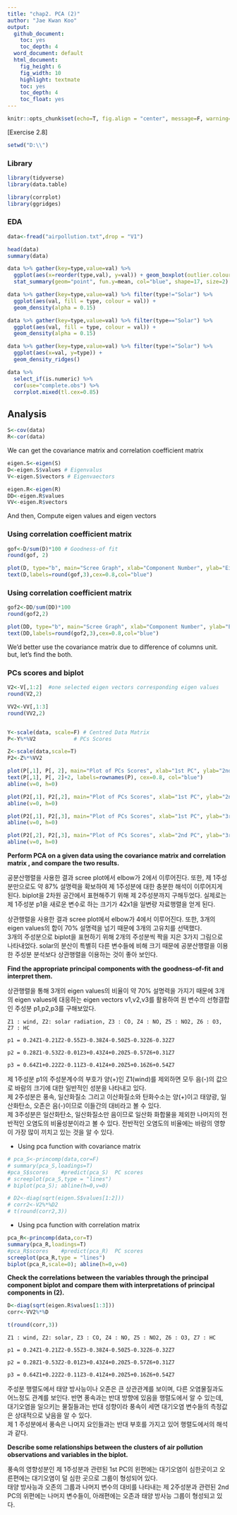 ```yaml
---
title: "chap2. PCA (2)"
author: "Jae Kwan Koo"
output:
  github_document:
    toc: yes
    toc_depth: 4
  word_document: default
  html_document:
    fig_height: 6
    fig_width: 10
    highlight: textmate
    toc: yes
    toc_depth: 4
    toc_float: yes
---
```


```r
knitr::opts_chunk$set(echo=T, fig.align = "center", message=F, warning=F, fig.height = 5, cache=F, dpi = 300, dev = "png")
```  

[Exercise 2.8]  


```r
setwd("D:\\")
``` 

### Library  

```r
library(tidyverse)
library(data.table)

library(corrplot)
library(ggridges)
```  

### EDA  

```r
data<-fread("airpollution.txt",drop = "V1")

head(data)
summary(data)
```  

```r
data %>% gather(key=type,value=val) %>% 
  ggplot(aes(x=reorder(type,val), y=val)) + geom_boxplot(outlier.colour = "red") + 
  stat_summary(geom="point", fun.y=mean, col="blue", shape=17, size=2)
```  

```r
data %>% gather(key=type,value=val) %>% filter(type!="Solar") %>% 
  ggplot(aes(val, fill = type, colour = val)) +
  geom_density(alpha = 0.15)

data %>% gather(key=type,value=val) %>% filter(type=="Solar") %>% 
  ggplot(aes(val, fill = type, colour = val)) +
  geom_density(alpha = 0.15)
```  

```r
data %>% gather(key=type,value=val) %>% filter(type!="Solar") %>% 
  ggplot(aes(x=val, y=type)) + 
  geom_density_ridges()
```  



```r
data %>% 
  select_if(is.numeric) %>%
  cor(use="complete.obs") %>%
  corrplot.mixed(tl.cex=0.85)
```  

## Analysis  


```r
S<-cov(data)
R<-cor(data)
```  

We can get the covariance matrix and correlation coefficient matrix  




```r
eigen.S<-eigen(S)
D<-eigen.S$values # Eigenvalus
V<-eigen.S$vectors # Eigenvaectors

eigen.R<-eigen(R)
DD<-eigen.R$values
VV<-eigen.R$vectors
```  


And then, Compute eigen values and eigen vectors  

### Using correlation coefficient matrix  

```r
gof<-D/sum(D)*100 # Goodness-of fit
round(gof, 2)

plot(D, type="b", main="Scree Graph", xlab="Component Number", ylab="Eigenvalue")
text(D,labels=round(gof,3),cex=0.8,col="blue")
```  

### Using correlation coefficient matrix  

```r
gof2<-DD/sum(DD)*100
round(gof2,2)

plot(DD, type="b", main="Scree Graph", xlab="Component Number", ylab="Eigenvalue")
text(DD,labels=round(gof2,3),cex=0.8,col="blue")
```  

We'd better use the covariance matrix due to difference of columns unit.  
but, let's find the both.  

### PCs scores and biplot  

```r
V2<-V[,1:2]  #one selected eigen vectors corresponding eigen values
round(V2,2)

VV2<-VV[,1:3]
round(VV2,2)


Y<-scale(data, scale=F) # Centred Data Matrix
P<-Y%*%V2            # PCs Scores

Z<-scale(data,scale=T) 
P2<-Z%*%VV2
```  


```r
plot(P[,1], P[, 2], main="Plot of PCs Scores", xlab="1st PC", ylab="2nd PC")
text(P[,1], P[, 2]+2, labels=rownames(P), cex=0.8, col="blue")
abline(v=0, h=0)
```  

```r
plot(P2[,1], P2[,2], main="Plot of PCs Scores", xlab="1st PC", ylab="2nd PC")
abline(v=0, h=0)

plot(P2[,1], P2[,3], main="Plot of PCs Scores", xlab="1st PC", ylab="3rd PC")
abline(v=0, h=0)

plot(P2[,2], P2[,3], main="Plot of PCs Scores", xlab="2nd PC", ylab="3rd PC")
abline(v=0, h=0)
```  

**Perform PCA on a given data using the covariance matrix and correlation matrix , and compare the two results.  **

공분산행렬을 사용한 결과 scree plot에서 elbow가 2에서 이루어진다. 또한, 제 1주성분만으로도 약 87% 설명력을 확보하여 제 1주성분에 대한 충분한 해석이 이루어지게 된다. biplot을 2차원 공간에서 표현해주기 위해 제 2주성분까지 구해두었다. 실제로는 제 1주성분 p1을 새로운 변수로 하는 크기가 42x1을 일변량 자료행렬을 얻게 된다.  

상관행렬을 사용한 결과 scree plot에서 elbow가 4에서 이루어진다. 또한, 3개의 eigen values의 합이 70% 설명력을 넘기 때문에 3개의 고유치를 선택했다.  
3개의 주성분으로 biplot을 표현하기 위해 2개의 주성분씩 짝을 지은 3가지 그림으로 나타내었다. solar의 분산이 특별히 다른 변수들에 비해 크기 때문에 공분산행렬을 이용한 주성분 분석보다 상관행렬을 이용하는 것이 좋아 보인다.  


**Find the appropriate principal components with the goodness-of-fit and interpret them.  **

상관행렬을 통해 3개의 eigen values의 비율이 약 70% 설명력을 가지기 때문에 3개의 eigen values에 대응하는 eigen vectors v1,v2,v3를 활용하여 원 변수의 선형결합 인 주성분 p1,p2,p3를 구해보았다.  

`Z1 : wind, Z2: solar radiation, Z3 : CO, Z4 : NO, Z5 : NO2, Z6 : O3, Z7 : HC`  

`p1 = 0.24Z1-0.21Z2-0.55Z3-0.38Z4-0.50Z5-0.32Z6-0.32Z7  `

`p2 = 0.28Z1-0.53Z2-0.01Z3+0.43Z4+0.20Z5-0.57Z6+0.31Z7  `

`p3 = 0.64Z1+0.22Z2-0.11Z3-0.41Z4+0.20Z5+0.16Z6+0.54Z7  `  

제 1주성분 p1의 주성분계수의 부호가 양(+)인 Z1(wind)를 제외하면 모두 음(-)의 값으로 바람의 크기에 대한 일반적인 성분을 나타내고 있다.  
제 2주성분은 풍속, 일산화질소 그리고 이산화질소와 탄화수소는 양(+)이고 태양광, 일산화탄소, 오존은 음(-)이므로 이들간의 대비라고 볼 수 있다.  
제 3주성분은 일산화탄소, 일산화질소만 음이므로 일산화 화합물을 제외한 나머지의 전반적인 오염도의 비율성분이라고 볼 수 있다. 전반적인 오염도의 비율에는 바람의 영향이 가장 많이 끼치고 있는 것을 알 수 있다.  

* Using pca function with covariance matrix  

```r
# pca_S<-princomp(data,cor=F)
# summary(pca_S,loadings=T)
#pca_S$scores    #predict(pca_S)  PC scores
# screeplot(pca_S,type = "lines")
# biplot(pca_S); abline(h=0,v=0)
```  

```r
# D2<-diag(sqrt(eigen.S$values[1:2]))
# corr2<-V2%*%D2
# t(round(corr2,3))
```  


* Using pca function with correlation matrix  

```r
pca_R<-princomp(data,cor=T)
summary(pca_R,loadings=T)
#pca_R$scores    #predict(pca_R)  PC scores
screeplot(pca_R,type = "lines")
biplot(pca_R,scale=0); abline(h=0,v=0)
```  





**Check the correlations between the variables through the principal component biplot and compare them with interpretations of principal components in (2).  **

```r
D<-diag(sqrt(eigen.R$values[1:3]))
corr<-VV2%*%D

t(round(corr,3))
```  

`Z1 : wind, Z2: solar, Z3 : CO, Z4 : NO, Z5 : NO2, Z6 : O3, Z7 : HC`  

`p1 = 0.24Z1-0.21Z2-0.55Z3-0.38Z4-0.50Z5-0.32Z6-0.32Z7  `

`p2 = 0.28Z1-0.53Z2-0.01Z3+0.43Z4+0.20Z5-0.57Z6+0.31Z7  `

`p3 = 0.64Z1+0.22Z2-0.11Z3-0.41Z4+0.20Z5+0.16Z6+0.54Z7  `

주성분 행렬도에서 태양 방사능이나 오존은 큰 상관관계를 보이며, 다른 오염물질과도 어느정도 관계를 보인다. 반면 풍속과는 반대 방향에 있음을 행렬도에서 알 수 있는데, 대기오염을 일으키는 물질들과는 반대 성향이라 풍속이 세면 대기오염 변수들의 측정값은 상대적으로 낮음을 알 수 있다.  
제 1 주성분에서 풍속은 나머지 요인들과는 반대 부호를 가지고 있어 행렬도에서의 해석과 같다.  


**Describe some relationships between the clusters of air pollution observations and variables in the biplot.  **

풍속의 영향성분인 제 1주성분과 관련된 1st PC의 왼편에는 대기오염이 심한곳이고 오른편에는 대기오염이 덜 심한 곳으로 그룹이 형성되어 있다.  
태양 방사능과 오존의 그룹과 나머지 변수의 대비를 나타내는 제 2주성분과 관련된 2nd PC의 위편에는 나머지 변수들이, 아래편에는 오존과 태양 방사능 그룹이 형성되고 있다.  




